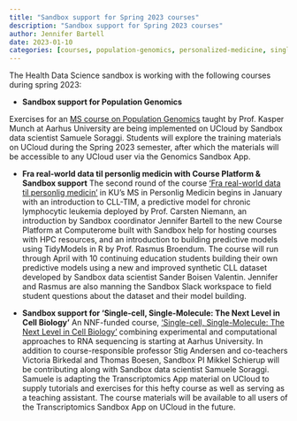 ```yaml
---
title: "Sandbox support for Spring 2023 courses"
description: "Sandbox support for Spring 2023 courses"
author: Jennifer Bartell
date: 2023-01-10
categories: [courses, population-genomics, personalized-medicine, single-cell, HeaDS, reNEW, transcriptomics]
---
```


The Health Data Science sandbox is working with the following courses during spring 2023:



- **Sandbox support for Population Genomics**

Exercises for an [MS course on Population Genomics](https://kursuskatalog.au.dk/en/course/117821/Population-Genomics) taught by Prof. Kasper Munch at Aarhus University are being implemented on UCloud by Sandbox data scientist Samuele Soraggi. Students will explore the training materials on UCloud during the Spring 2023 semester, after which the materials will be accessible to any UCloud user via the Genomics Sandbox App.  

- **Fra real-world data til personlig medicin with Course Platform & Sandbox support**
The second round of the course ['Fra real-world data til personlig medicin'](https://personligmedicin.ku.dk/kursus/realworld/) in KU's MS in Personlig Medicin begins in January with an introduction to CLL-TIM, a predictive model for chronic lymphocytic leukemia deployed by Prof. Carsten Niemann, an introduction by Sandbox coordinator Jennifer Bartell to the new Course Platform at Computerome built with Sandbox help for hosting courses with HPC resources, and an introduction to building predictive models using TidyModels in R by Prof. Rasmus Broendum. The course will run through April with 10 continuing education students building their own predictive models using a new and improved synthetic CLL dataset developed by Sandbox data scientist Sander Boisen Valentin. Jennifer and Rasmus are also manning the Sandbox Slack workspace to field student questions about the dataset and their model building.

 - **Sandbox support for 'Single-cell, Single-Molecule: The Next Level in Cell Biology'**
An NNF-funded course, ['Single-cell, Single-Molecule: The Next Level in Cell Biology'](https://kursuskatalog.au.dk/en/course/118020/Single-cell-Single-molecule-The-Next-Level-in-Cell-Biology) combining experimental and computational approaches to RNA sequencing is starting at Aarhus University. In addition to course-responsible professor Stig Andersen and co-teachers Victoria Birkedal and Thomas Boesen, Sandbox PI Mikkel Schierup will be contributing along with Sandbox data scientist Samuele Soraggi. Samuele is adapting the Transcriptomics App material on UCloud to supply tutorials and exercises for this hefty course as well as serving as a teaching assistant. The course materials will be available to all users of the Transcriptomics Sandbox App on UCloud in the future.